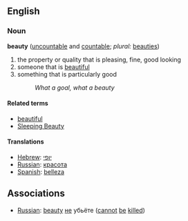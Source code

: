 ==English==
===Noun===
'''beauty''' ([[uncountable]] and [[countable]]; ''plural:'' [[beauties]])

#the property or quality that is pleasing, fine, good looking
#someone that is [[beautiful]]
#something that is particularly good
#:''What a goal, what a beauty''

====Related terms====
*[[beautiful]]
*[[Sleeping Beauty]]

====Translations====
*[[Hebrew]]: [[יופי]]
*[[Russian]]: [[красота]]
*[[Spanish]]: [[belleza]]

==Associations==
*[[Russian]]: [[beauty]] [[не]] убьёте ([[cannot]] [[be]] [[kill]]ed)
